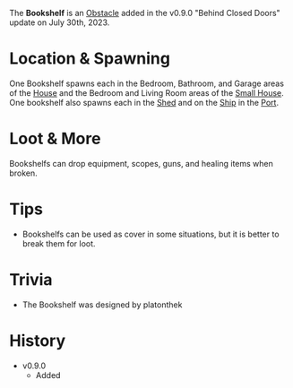 The **Bookshelf** is an [Obstacle](/obstacles) added in the v0.9.0 "Behind Closed Doors" update on July 30th, 2023.

# Location & Spawning
One Bookshelf spawns each in the Bedroom, Bathroom, and Garage areas of the [House](/buildings/house) and the Bedroom and Living Room areas of the [Small House](/buildings/small_house). One bookshelf also spawns each in the [Shed](/buildings/port_shed) and on the [Ship](/buildings/ship) in the [Port](/buildings/port).

# Loot & More
Bookshelfs can drop equipment, scopes, guns, and healing items when broken.

# Tips
- Bookshelfs can be used as cover in some situations, but it is better to break them for loot.

# Trivia
- The Bookshelf was designed by platonthek

# History
- v0.9.0
    - Added